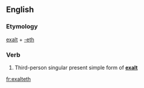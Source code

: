 ==English==

===Etymology===
[[exalt]] + [[-eth]]

===Verb===
{{en-verb form}}

# {{context|archaic|lang=en}} Third-person singular present simple form of '''[[exalt]]'''

[[fr:exalteth]]